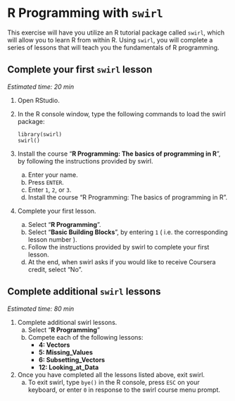 # R Programming with `swirl`

This exercise will have you utilize an R tutorial package called `swirl`, which will allow you to learn R from within R. Using `swirl`, you will complete a series of lessons that will teach you the fundamentals of R programming.

## Complete your first `swirl` lesson

*Estimated time: 20 min*

1. Open RStudio.
1. In the R console window, type the following commands to load the swirl package:

    ```
    library(swirl)
    swirl()
    ```

1. Install the course “**R Programming: The basics of programming in R**”, by following the instructions provided by swirl.
    a. Enter your name.
    a. Press `ENTER`.
    a. Enter `1`, `2`, or `3`.
    a. Install the course “R Programming: The basics of programming in R”.
1. Complete your first lesson.
    a. Select “**R Programming**”.
    a. Select “**Basic Building Blocks**”, by entering `1` ( i.e. the corresponding lesson number ).
    a. Follow the instructions provided by swirl to complete your first lesson.
    a. At the end, when swirl asks if you would like to receive Coursera credit, select “No”.


## Complete additional `swirl` lessons

*Estimated time: 80 min*

1. Complete additional swirl lessons. 
    a. Select “**R Programming**”
    a. Compete each of the following lessons:
        - **4: Vectors**
        - **5: Missing_Values**
        - **6: Subsetting_Vectors**
        - **12: Looking_at_Data**
1. Once you have completed all the lessons listed above, exit swirl.
    a. To exit swirl, type `bye()` in the R console, press `ESC` on your keyboard, or enter `0` in response to the swirl course menu prompt.

